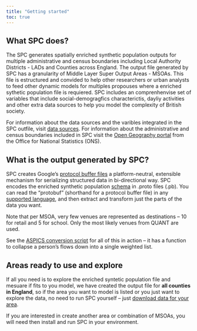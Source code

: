 ```yaml
---
title: "Getting started"
toc: true
---
```

## What SPC does?

The SPC generates spatially enriched synthetic population outputs for multiple administrative and census boundaries including Local Authority Districts - LADs and Counties across England. The output file generated by SPC has a granularity of Middle Layer Super Output Areas - MSOAs. This file is estructured and convided to help other researchers or urban analysts to feed other dynamic models for multiples propouses where a enriched sythetic population file is requiered. SPC includes an comprenhenvise set of variables that include social-demogragfics characterictis, dayliy activities and other extra data sources to help you model the complexity of British society. 

For information about the data sources and the varibles integrated in the SPC outfile, visit [data sources](data_sources.qmd). For information about the administrative and census boundaries included in SPC visit the [Open Geography portal](https://geoportal.statistics.gov.uk/) from the Office for National Statistics (ONS).

## What is the output generated by SPC?

SPC creates Google's [protocol buffer files](https://developers.google.com/protocol-buffers/docs/overview) a platform-neutral, extensible mechanism for serializing structured data in bi-directional way. SPC encodes the enriched synthetic population [schema](https://github.com/alan-turing-institute/uatk-spc/blob/main/synthpop.proto) in .proto files (.pb). You can read the "protobuf" (shorthand for a protocol buffer file) in any
[supported language](https://developers.google.com/protocol-buffers/docs/overview#cross-lang),
and then extract and transform just the parts of the data you want.



Note that per MSOA, very few venues are represented as destinations -- 10 for
retail and 5 for school. Only the most likely venues from QUANT are used.

See the [ASPICS conversion
script](https://github.com/alan-turing-institute/uatk-aspics/blob/c8ad47cb01b084028b2f8ca90fcf078470efbee0/convert_snapshot.py#L166)
for all of this in action -- it has a function to collapse a person's flows
down into a single weighted list.

## Areas ready to use and explore

If all you need is to explore the enriched syntetic population file and mesuare if fits to you model, we have created the output file for **all counties in England**, so if the area you want to model is listed or you just want to explore the data, no need to run SPC yourself -- just [download data for your area](outputs.qmd).

If you are interested in create another area or combination of MSOAs, you will need then install and run SPC in your environment.
